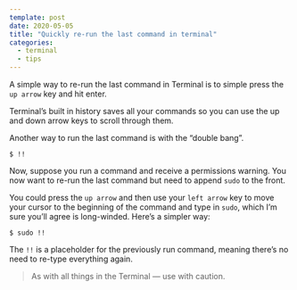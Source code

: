 ```yaml
---
template: post
date: 2020-05-05
title: "Quickly re-run the last command in terminal"
categories:
  - terminal
  - tips
---
```


A simple way to re-run the last command in Terminal is to simple press the `up arrow` key and hit enter.

Terminal’s built in history saves all your commands so you can use the up and down arrow keys to scroll through them.

Another way to run the last command is with the “double bang”.

```shell
$ !!
```
Now, suppose you run a command and receive a permissions warning. You now want to re-run the last command but need to append `sudo` to the front.

You could press the `up arrow` and then use your `left arrow` key to move your cursor to the beginning of the command and type in `sudo`, which I’m sure you’ll agree is long-winded. Here’s a simpler way:

```shell
$ sudo !!
```

The `!!` is a placeholder for the previously run command, meaning there’s no need to re-type everything again.

> As with all things in the Terminal — use with caution.

